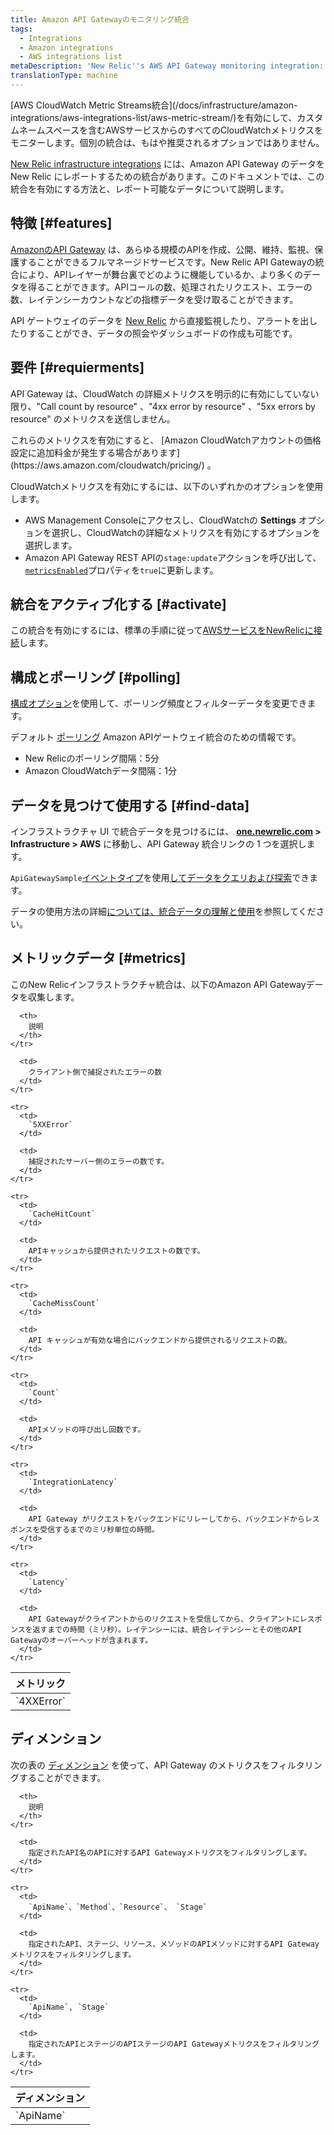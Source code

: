 ```yaml
---
title: Amazon API Gatewayのモニタリング統合
tags:
  - Integrations
  - Amazon integrations
  - AWS integrations list
metaDescription: 'New Relic''s AWS API Gateway monitoring integration: what data it reports, and how to enable it.'
translationType: machine
---
```


<Callout variant="important">
  [AWS CloudWatch Metric Streams統合](/docs/infrastructure/amazon-integrations/aws-integrations-list/aws-metric-stream/)を有効にして、カスタムネームスペースを含むAWSサービスからのすべてのCloudWatchメトリクスをモニターします。個別の統合は、もはや推奨されるオプションではありません。
</Callout>

[New Relic infrastructure integrations](/docs/infrastructure/integrations-getting-started/getting-started/introduction-infrastructure-integrations) には、Amazon API Gateway のデータを New Relic にレポートするための統合があります。このドキュメントでは、この統合を有効にする方法と、レポート可能なデータについて説明します。

## 特徴 [#features]

[AmazonのAPI Gateway](https://aws.amazon.com/api-gateway/) は、あらゆる規模のAPIを作成、公開、維持、監視、保護することができるフルマネージドサービスです。New Relic API Gatewayの統合により、APIレイヤーが舞台裏でどのように機能しているか、より多くのデータを得ることができます。APIコールの数、処理されたリクエスト、エラーの数、レイテンシーカウントなどの指標データを受け取ることができます。

API ゲートウェイのデータを [New Relic](/docs/infrastructure) から直接監視したり、アラートを出したりすることができ、データの照会やダッシュボードの作成も可能です。

## 要件 [#requierments]

API Gateway は、CloudWatch の詳細メトリクスを明示的に有効にしていない限り、"Call count by resource" 、"4xx error by resource" 、"5xx errors by resource" のメトリクスを送信しません。

<Callout variant="tip">
  これらのメトリクスを有効にすると、 [Amazon CloudWatchアカウントの価格設定に追加料金が発生する場合があります](https://aws.amazon.com/cloudwatch/pricing/) 。
</Callout>

CloudWatchメトリクスを有効にするには、以下のいずれかのオプションを使用します。

* AWS Management Consoleにアクセスし、CloudWatchの **Settings** オプションを選択し、CloudWatchの詳細なメトリクスを有効にするオプションを選択します。
* Amazon API Gateway REST APIの`stage:update`アクションを呼び出して、 [`metricsEnabled`](https://docs.aws.amazon.com/apigateway/api-reference/resource/stage/#metricsEnabled)プロパティを`true`に更新します。

## 統合をアクティブ化する [#activate]

この統合を有効にするには、標準の手順に従って[AWSサービスをNewRelicに接続](/docs/infrastructure/infrastructure-integrations/getting-started/connect-aws-integrations-infrastructure)します。

## 構成とポーリング [#polling]

[構成オプション](/docs/integrations/new-relic-integrations/getting-started/configure-polling-frequency-data-collection-cloud-integrations)を使用して、ポーリング頻度とフィルターデータを変更できます。

デフォルト [ポーリング](/docs/infrastructure/amazon-integrations/aws-integrations-list/aws-polling-intervals-infrastructure-integrations) Amazon APIゲートウェイ統合のための情報です。

* New Relicのポーリング間隔：5分
* Amazon CloudWatchデータ間隔：1分

## データを見つけて使用する [#find-data]

インフラストラクチャ UI で統合データを見つけるには、 **[one.newrelic.com](https://one.newrelic.com/all-capabilities) > Infrastructure > AWS** に移動し、API Gateway 統合リンクの 1 つを選択します。

`ApiGatewaySample`[イベントタイプ](/docs/data-apis/understand-data/new-relic-data-types/#event-data)を使用[してデータをクエリおよび探索](/docs/using-new-relic/data/understand-data/query-new-relic-data)できます。

データの使用方法の詳細[については、統合データの理解と使用](/docs/infrastructure/integrations/find-use-infrastructure-integration-data)を参照してください。

## メトリックデータ [#metrics]

このNew Relicインフラストラクチャ統合は、以下のAmazon API Gatewayデータを収集します。

<table>
  <thead>
    <tr>
      <th style={{ width: "260px" }}>
        メトリック
      </th>

      <th>
        説明
      </th>
    </tr>
  </thead>

  <tbody>
    <tr>
      <td>
        `4XXError`
      </td>

      <td>
        クライアント側で捕捉されたエラーの数
      </td>
    </tr>

    <tr>
      <td>
        `5XXError`
      </td>

      <td>
        捕捉されたサーバー側のエラーの数です。
      </td>
    </tr>

    <tr>
      <td>
        `CacheHitCount`
      </td>

      <td>
        APIキャッシュから提供されたリクエストの数です。
      </td>
    </tr>

    <tr>
      <td>
        `CacheMissCount`
      </td>

      <td>
        API キャッシュが有効な場合にバックエンドから提供されるリクエストの数。
      </td>
    </tr>

    <tr>
      <td>
        `Count`
      </td>

      <td>
        APIメソッドの呼び出し回数です。
      </td>
    </tr>

    <tr>
      <td>
        `IntegrationLatency`
      </td>

      <td>
        API Gateway がリクエストをバックエンドにリレーしてから、バックエンドからレスポンスを受信するまでのミリ秒単位の時間。
      </td>
    </tr>

    <tr>
      <td>
        `Latency`
      </td>

      <td>
        API Gatewayがクライアントからのリクエストを受信してから、クライアントにレスポンスを返すまでの時間（ミリ秒）。レイテンシーには、統合レイテンシーとその他のAPI Gatewayのオーバーヘッドが含まれます。
      </td>
    </tr>
  </tbody>
</table>

## ディメンション

次の表の [ディメンション](http://docs.aws.amazon.com/AmazonCloudWatch/latest/APIReference/API_Dimension.html) を使って、API Gateway のメトリクスをフィルタリングすることができます。

<table>
  <thead>
    <tr>
      <th style={{ width: "285x" }}>
        ディメンション
      </th>

      <th>
        説明
      </th>
    </tr>
  </thead>

  <tbody>
    <tr>
      <td>
        `ApiName`
      </td>

      <td>
        指定されたAPI名のAPIに対するAPI Gatewayメトリクスをフィルタリングします。
      </td>
    </tr>

    <tr>
      <td>
        `ApiName`、`Method`、`Resource`、 `Stage`
      </td>

      <td>
        指定されたAPI、ステージ、リソース、メソッドのAPIメソッドに対するAPI Gatewayメトリクスをフィルタリングします。
      </td>
    </tr>

    <tr>
      <td>
        `ApiName`, `Stage`
      </td>

      <td>
        指定されたAPIとステージのAPIステージのAPI Gatewayメトリクスをフィルタリングします。
      </td>
    </tr>
  </tbody>
</table>